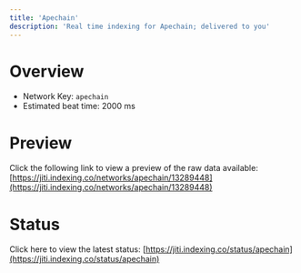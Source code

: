 ```yaml
---
title: 'Apechain'
description: 'Real time indexing for Apechain; delivered to you'
---
```


# Overview
- Network Key: `apechain`
- Estimated beat time: 2000 ms

# Preview
Click the following link to view a preview of the raw data available: [https://jiti.indexing.co/networks/apechain/13289448](https://jiti.indexing.co/networks/apechain/13289448)

# Status
Click here to view the latest status: [https://jiti.indexing.co/status/apechain](https://jiti.indexing.co/status/apechain)
